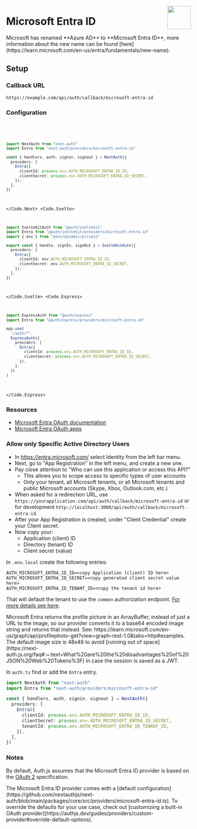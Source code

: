 
<img
  align="right"
  src="/img/providers/microsoft-entra-id.svg"
  height="64"
  width="64"
/>

# Microsoft Entra ID

<Callout>
  Microsoft has renamed **Azure AD** to **Microsoft Entra ID**, more information
  about the new name can be found
  [here](https://learn.microsoft.com/en-us/entra/fundamentals/new-name).
</Callout>

## Setup

### Callback URL

```
https://example.com/api/auth/callback/microsoft-entra-id
```

### Configuration

<Code>
  <Code.Next>

```ts filename="/auth.ts"
import NextAuth from "next-auth"
import Entra from "next-auth/providers/microsoft-entra-id"

const { handlers, auth, signin, signout } = NextAuth({
  providers: [
    Entra({
      clientId: process.env.AUTH_MICROSOFT_ENTRA_ID_ID,
      clientSecret: process.env.AUTH_MICROSOFT_ENTRA_ID_SECRET,
    }),
  ],
})
```

  </Code.Next>
  <Code.Svelte>

```ts filename="/src/auth.ts"
import SvelteKitAuth from "@auth/sveltekit"
import Entra from "@auth/sveltekit/providers/microsoft-entra-id"
import { env } from "$env/dynamic/private"

export const { handle, signIn, signOut } = SvelteKitAuth({
  providers: [
    Entra({
      clientId: env.AUTH_MICROSOFT_ENTRA_ID_ID,
      clientSecret: env.AUTH_MICROSOFT_ENTRA_ID_SECRET,
    }),
  ],
})
```

  </Code.Svelte>
  <Code.Express>

```ts filename="/src/app.ts"
import ExpressAuth from "@auth/express"
import Entra from "@auth/express/providers/microsoft-entra-id"

app.use(
  "/auth/*",
  ExpressAuth({
    providers: [
      Entra({
        clientId: process.env.AUTH_MICROSOFT_ENTRA_ID_ID,
        clientSecret: process.env.AUTH_MICROSOFT_ENTRA_ID_SECRET,
      }),
    ],
  })
)
```

  </Code.Express>
</Code>

### Resources

- [Microsoft Entra OAuth documentation](https://learn.microsoft.com/en-us/entra/identity-platform/v2-oauth2-auth-code-flow)
- [Microsoft Entra OAuth apps](https://learn.microsoft.com/en-us/entra/identity-platform/quickstart-register-app)

### Allow only Specific Active Directory Users

- In https://entra.microsoft.com/ select Identity from the left bar menu.
- Next, go to "App Registration" in the left menu, and create a new one.
- Pay close attention to "Who can use this application or access this API?"
  - This allows you to scope access to specific types of user accounts
  - Only your tenant, all Microsoft tenants, or all Microsoft tenants and public Microsoft accounts (Skype, Xbox, Outlook.com, etc.)
- When asked for a redirection URL, use `https://yourapplication.com/api/auth/callback/microsoft-entra-id` or for development `http://localhost:3000/api/auth/callback/microsoft-entra-id`.
- After your App Registration is created, under "Client Credential" create your Client secret.
- Now copy your:
  - Application (client) ID
  - Directory (tenant) ID
  - Client secret (value)

In `.env.local` create the following entries:

```
AUTH_MICROSOFT_ENTRA_ID_ID=<copy Application (client) ID here>
AUTH_MICROSOFT_ENTRA_ID_SECRET=<copy generated client secret value here>
AUTH_MICROSOFT_ENTRA_ID_TENANT_ID=<copy the tenant id here>
```

That will default the tenant to use the `common` authorization endpoint. [For more details see here](https://learn.microsoft.com/en-us/entra/identity-platform/v2-protocols#endpoints).

<Callout>
  Microsoft Entra returns the profile picture in an ArrayBuffer, instead of just
  a URL to the image, so our provider converts it to a base64 encoded image
  string and returns that instead. See:
  https://learn.microsoft.com/en-us/graph/api/profilephoto-get?view=graph-rest-1.0&tabs=http#examples.
  The default image size is 48x48 to avoid [running out of
  space](https://next-auth.js.org/faq#:~:text=What%20are%20the%20disadvantages%20of%20JSON%20Web%20Tokens%3F)
  in case the session is saved as a JWT.
</Callout>

In `auth.ts` find or add the `Entra` entry.

```ts
import NextAuth from "next-auth"
import Entra from "next-auth/providers/microsoft-entra-id"

const { handlers, auth, signin, signout } = NextAuth({
  providers: [
    Entra({
      clientId: process.env.AUTH_MICROSOFT_ENTRA_ID_ID,
      clientSecret: process.env.AUTH_MICROSOFT_ENTRA_ID_SECRET,
      tenantId: process.env.AUTH_MICROSOFT_ENTRA_ID_TENANT_ID,
    }),
  ],
})
```

### Notes

By default, Auth.js assumes that the Microsoft Entra ID provider is
based on the [OAuth 2](https://www.rfc-editor.org/rfc/rfc6749.html) specification.

<Callout type="tip">
  The Microsoft Entra ID provider comes with a [default
  configuration](https://github.com/nextauthjs/next-auth/blob/main/packages/core/src/providers/microsoft-entra-id.ts).
  To override the defaults for your use case, check out [customizing a built-in
  OAuth
  provider](https://authjs.dev/guides/providers/custom-provider#override-default-options).
</Callout>
